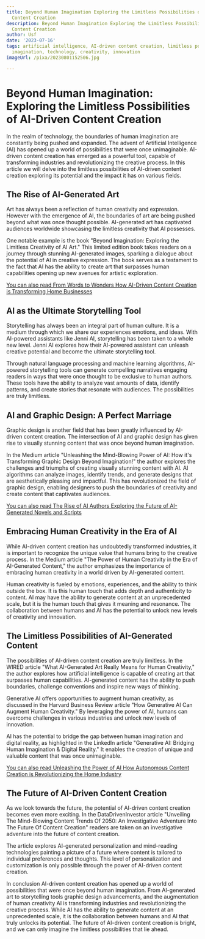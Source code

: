 ```yaml
---
title: Beyond Human Imagination Exploring the Limitless Possibilities of AI-Driven
  Content Creation
description: Beyond Human Imagination Exploring the Limitless Possibilities of AI-Driven
  Content Creation
author: Usf
date: '2023-07-16'
tags: artificial intelligence, AI-driven content creation, limitless possibilities,
  imagination, technology, creativity, innovation
imageUrl: /pixa/20230801152506.jpg

---
```

#  Beyond  Human Imagination:  Exploring the Limitless Possibilities of AI-Driven Content Creation

In the realm  of technology, the  boundaries of human imagination are constantly being pushed and  expanded.  The advent of  Artificial Intelligence (AI) has opened up a world of possibilities that were once  unimaginable. AI-driven content creation has emerged as a powerful tool, capable of transforming industries and revolutionizing the creative process.  In this  article we will delve into the limitless possibilities of AI-driven content creation exploring its potential and the impact it  has  on various fields.

## The Rise of AI-Generated  Art

Art has always been  a reflection of human creativity and expression. However  with the emergence of  AI, the boundaries of art are  being pushed beyond what was once thought possible.  AI-generated art has captivated audiences worldwide showcasing the limitless creativity that AI possesses.

One notable example is the book "Beyond Imagination: Exploring the Limitless Creativity of  AI Art." This limited edition book takes readers on a  journey through stunning AI-generated images, sparking a dialogue about the potential of AI in creative expression. The book serves  as a testament to the fact that AI has the ability to create art that surpasses human capabilities opening up new avenues for artistic exploration.

[You can also read From Words to Wonders How AI-Driven Content Creation is Transforming Home Businesses](From%20Words%20to%20Wonders%20How%20AI-Driven%20Content%20Creation%20is%20Transforming%20Home%20Businesses)


## AI as the Ultimate Storytelling Tool

Storytelling has always been an integral part of human culture. It is a medium through  which we share our experiences emotions, and ideas. With AI-powered assistants like Jenni AI, storytelling has been taken to a whole new level. Jenni AI  explores how their AI-powered assistant can unleash creative potential and become the ultimate  storytelling tool.

Through natural language processing and machine learning algorithms, AI-powered storytelling tools can generate compelling narratives engaging readers in ways that were  once thought to be exclusive to human authors. These tools have the ability to analyze  vast amounts  of data, identify patterns, and create stories that resonate with audiences. The possibilities are truly limitless.

## AI and Graphic Design: A Perfect Marriage

Graphic  design is another field that has been greatly influenced by AI-driven content creation. The  intersection of AI and graphic design has given rise  to visually stunning content that was once beyond human imagination.

In  the Medium article "Unleashing the Mind-Blowing  Power of AI: How it's Transforming Graphic Design  Beyond Imagination!" the author explores  the challenges and triumphs of creating  visually stunning content with AI. AI algorithms  can analyze images, identify trends,  and generate designs that are aesthetically pleasing and impactful. This has revolutionized the field of  graphic design, enabling designers to push the boundaries of creativity and create content that captivates audiences.

[You can also read The Rise of AI  Authors Exploring the Future of AI-Generated Novels and  Scripts](The%20Rise%20of%20AI%20Authors%20Exploring%20the%20Future%20of%20AI-Generated%20Novels%20and%20Scripts)


## Embracing  Human Creativity in the Era of AI

While AI-driven content creation  has undoubtedly transformed industries, it is important to recognize the unique value that humans bring to the creative process. In the Medium article  "The Power of Human Creativity in  the Era of AI-Generated Content," the author emphasizes the importance of embracing human creativity  in a world driven by AI-generated content.

Human creativity is  fueled by emotions, experiences,  and the ability to think outside the box. It  is this human touch that adds  depth  and authenticity  to content. AI may have the ability to generate content at an unprecedented scale, but it is the human touch that gives it meaning and resonance. The collaboration between humans and AI has the potential to unlock new levels of creativity and innovation.

## The Limitless Possibilities of AI-Generated Content

The possibilities of AI-driven content creation are truly limitless. In  the WIRED article "What AI-Generated Art Really Means  for Human Creativity," the author explores how artificial intelligence  is  capable of creating art that surpasses human capabilities.  AI-generated content  has  the ability to push boundaries,  challenge conventions and inspire new  ways of thinking.

Generative AI offers opportunities to augment human  creativity, as discussed in the Harvard  Business Review article "How Generative AI  Can Augment Human Creativity." By leveraging the power of AI, humans can overcome challenges in various industries and unlock new levels of  innovation.

AI  has the potential to bridge the gap between human imagination and digital reality, as  highlighted in the LinkedIn article "Generative AI: Bridging Human Imagination & Digital Reality." It enables the creation of unique and valuable content that was  once unimaginable.

[You can also read Unleashing  the Power of AI  How Autonomous Content Creation is Revolutionizing the Home Industry](Unleashing%20the%20Power%20of%20AI%20How%20Autonomous%20Content%20Creation%20is%20Revolutionizing%20the%20Home%20Industry)


##  The Future of AI-Driven Content  Creation

As we look towards the future,  the  potential of AI-driven content creation becomes even  more exciting. In  the DataDrivenInvestor article "Unveiling The Mind-Blowing Content Trends  Of 2050: An  Investigative Adventure Into The Future Of Content Creation" readers are taken  on an investigative adventure into the future of content creation.

The article explores AI-generated  personalization and mind-reading technologies painting a picture  of a future where content is tailored to individual preferences  and thoughts. This level of personalization and customization is only possible  through the power of AI-driven content creation.

In conclusion AI-driven content creation has opened up  a  world  of possibilities that were once  beyond human imagination. From AI-generated art to storytelling tools graphic design advancements, and the  augmentation of human creativity AI is transforming industries and revolutionizing the creative process. While AI has the ability to generate content at an unprecedented  scale, it is the collaboration between humans and  AI that truly unlocks its potential. The future of AI-driven content creation is bright, and we can only imagine the limitless possibilities  that lie ahead.